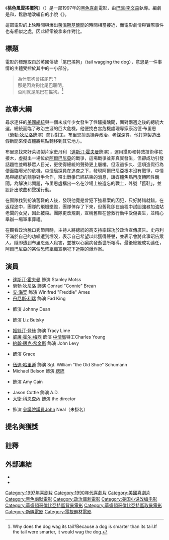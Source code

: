 {{noteTA
|G1=Show
|G2=Movie
}}
{{Infobox film
| name           = 桃色風雲搖擺狗
| original_name = ''Wag the Dog''
| cn_name = 摇尾狗
| tw_name = 桃色風雲搖擺狗
| hk_name = 作大英雄
| image          = Wag The Dog poster.jpg
| image_size     = 
| caption        = 
| director       = [[巴瑞·李文森|巴瑞·李文森]]
| producer       = 巴瑞·李文森<br />[[勞勃·狄尼洛|勞勃·狄尼洛]]
| screenplay     = {{link-en|希拉莉·亨金|Hilary Henkin}}<br />{{link-en|大衛·馬梅|David Mamet}}
| based_on       = 《''{{link-en|Wag the Dog (novel)|Wag the Dog (novel)|American Hero}}''》<br />作者：{{link-en|拉瑞·白恩哈特|Larry Beinhart}}
| starring       = [[達斯汀·霍夫曼|達斯汀·霍夫曼]]<br />[[勞勃·狄尼洛|勞勃·狄尼洛]]<br />[[安·海契|安·海契]]<br />[[丹尼斯·利瑞|丹尼斯·利瑞]]<br />{{link-en|威利·尼爾森|Willie Nelson}}<br />{{link-en|安德烈亞·馬丁|Andrea Martin}}<br />[[姬絲汀·登絲|姬絲汀·登絲]]
| music          = [[马克·诺弗勒|马克·诺弗勒]]
| cinematography = [[罗伯特·理查德森|罗伯特·理查德森]] 
| editing        = {{link-en|斯圖·林德|Stu Linder}}
| studio         = Baltimore Pictures<br />{{link-en|TriBeCa Productions|TriBeCa Productions}}
| distributor    = [[新線影業|新線影業]]
| released       = {{film date|1997|12|17|{{link-en|世紀城|Century City, Los Angeles}}|1997|12|25|美國}}<ref>http://www.boxofficemojo.com/movies/?id=wagthedog.htm</ref>
| runtime        = 97分鐘
| country        = 美國
| language       = 英語 
| budget         = $1千5百萬<ref>[http://www.imdb.com/title/tt0120885/business "Business info"] on IMDb</ref>
| gross          = $64,256,513
}}
《'''桃色風雲搖擺狗'''》（{{lang-en|'''''Wag the Dog'''''}}）是一部1997年的[[黑色幽默|黑色喜劇]]電影，由[[巴瑞·李文森|巴瑞·李文森]]執導。編劇是{{link-en|希拉莉·亨金|Hilary Henkin}}和{{link-en|大衛·馬梅|David Mamet}}，鬆散地改編自{{link-en|拉瑞·白恩哈特|Larry Beinhart}}的小說《''{{link-en|Wag the Dog (novel)|Wag the Dog (novel)|American Hero}}''》。

這部電影的上映時間與爆出[[萊溫斯基醜聞|萊溫斯基醜聞]]的時間相當接近，而電影劇情與實際事件也有相似之處，因此經常被拿來作對比。

==標題==
電影的標題取自於英國俗諺「尾巴搖狗」（tail wagging the dog），意思是一件事情的主體受控於其中的一小部分。

<blockquote>為什麼狗會搖尾巴？<br />那是因為狗比尾巴聰明，<br />否則就是尾巴在搖狗。<ref>Why does the dog wag its tail?Because a dog is smarter than its tail.If the tail were smarter, it would wag the dog.</ref></blockquote>

==故事大綱==
尋求連任的[[美國總統|美國總統]]與一個未成年少女發生了性騷擾醜聞，面對兩週之後的總統大選，總統面臨了政治生涯的巨大危機，他便找白宮危機處理專家康洛德‧布里恩（[[勞勃·狄尼洛|勞勃·狄尼洛]]飾演）商討對策，布里恩擅長操弄政治、老謀深算，他打算製造出假新聞來使媒體將焦點轉移到其它地方。

布里恩找來好萊塢製片家史丹利（[[達斯汀·霍夫曼|達斯汀·霍夫曼]]飾演），運用攝影和特效技術移花接木，虛擬出一場位於[[阿爾巴尼亞|阿爾巴尼亞]]的戰爭，這場戰爭並非真實發生，但卻成功引發話題性並轉移眾人目光，更使得總統的聲勢更上層樓。但沒過多久、這項造假行為便面臨曝光的危機，[[中情局|中情局]]探員在追查之下，發現阿爾巴尼亞根本沒有戰爭，中情局與總統的競爭對手合作，釋出戰爭已經結束的消息，讓媒體焦點再度轉回性醜聞。為解決此問題，布里恩虛構出一名在沙場上被遺忘的戰士，外號「舊鞋」，並設計出歌曲和聲援行動。

在團隊找到扮演舊鞋的人後，發現他竟是曾犯下強暴案的囚犯，只好將錯就錯。在返程途中，團隊的飛機墜毀，團隊倖存了下來，但舊鞋卻在過程中試圖強暴加油站老闆的女兒，因此被殺。團隊更改規劃，宣稱舊鞋在營救行動中受傷喪生，並精心舉辦一場軍事葬禮。

在觀看政治脫口秀節目時，主持人將總統的高支持率歸功於政治宣傳廣告。史丹利不滿於自己的功績遭到埋沒，表示自己希望以此獲得聲譽，並表示會將此事昭告眾人，隨即遭到布里恩派人殺害，並被以心臟病發逝世所報導。最後總統成功連任，阿爾巴尼亞的某個恐怖組織宣稱犯下近期的爆炸案。

==演員==
*[[達斯汀·霍夫曼|達斯汀·霍夫曼]] 飾演 Stanley Motss 
*[[勞勃·狄尼洛|勞勃·狄尼洛]] 飾演 Conrad "Connie" Brean
*[[安·海契|安·海契]] 飾演 Winifred "Freddie" Ames
*[[丹尼斯·利瑞|丹尼斯·利瑞]] 飾演 Fad King
*{{link-en|威利·尼爾森|Willie Nelson}} 飾演 Johnny Dean
*{{link-en|安德烈亞·馬丁|Andrea Martin}} 飾演 Liz Butsky
*[[姬絲汀·登絲|姬絲汀·登絲]] 飾演 Tracy Lime
*[[威廉·霍尔·梅西|威廉·霍尔·梅西]] 飾演 [[中情局|中情局]]特工Charles Young
*[[約翰·邁克·希金斯|約翰·邁克·希金斯]] 飾演 John Levy
*{{link-en|Suzie Plakson|Suzie Plakson}} 飾演 Grace
*[[伍迪·哈里遜|伍迪·哈里遜]] 飾演 Sgt. William "the Old Shoe" Schumann
*Michael Belson 飾演 [[美國總統|總統]]
*{{link-en|蘇珊·克萊爾|Suzanne Cryer}} 飾演 Amy Cain
*Jason Cottle 飾演 A.D.
*[[大衛·科恩查內|大衛·科恩查內]] 飾演 the director
*{{link-en|克雷格·T·尼爾森|Craig T. Nelson}} 飾演 [[美国参议院|參議院議員]]John Neal（未掛名）

==提名與獲獎==

==註釋==
{{reflist}}

==外部連結==
*{{IMDb title | id=0120885}}
*{{rotten-tomatoes|id=wag_the_dog}}

{{DEFAULTSORT:Wag the Dog}}
[[Category:1997年喜剧片|Category:1997年喜剧片]]
[[Category:1990年代喜劇片|Category:1990年代喜劇片]]
[[Category:美國喜劇片|Category:美國喜劇片]]
[[Category:黑色幽默電影|Category:黑色幽默電影]]
[[Category:政治諷刺電影|Category:政治諷刺電影]]
[[Category:美国小说改编电影|Category:美国小说改编电影]]
[[Category:華盛頓哥倫比亞特區背景電影|Category:華盛頓哥倫比亞特區背景電影]]
[[Category:華盛頓哥倫比亞特區取景電影|Category:華盛頓哥倫比亞特區取景電影]]
[[Category:新線電影|Category:新線電影]]
[[Category:電視題材電影|Category:電視題材電影]]